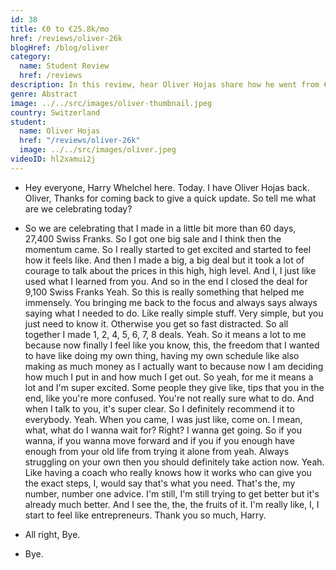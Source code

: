 ```yaml
---
id: 38
title: €0 to €25.8k/mo
href: /reviews/oliver-26k
blogHref: /blog/oliver
category:
  name: Student Review
  href: /reviews
description: In this review, hear Oliver Hojas share how he went from €0 to €25,800 in less than 60 days and then went on to quit his 9 to 5 job and become a full-time original abstract artist.
genre: Abstract
image: ../../src/images/oliver-thumbnail.jpeg
country: Switzerland
student:
  name: Oliver Hojas
  href: "/reviews/oliver-26k"
  image: ../../src/images/oliver.jpeg
videoID: hl2xamui2j
---
```


- Hey everyone, Harry Whelchel here. Today. I have Oliver Hojas back. Oliver, Thanks for coming back to give a quick update. So tell me what are we celebrating today?

- So we are celebrating that I made in a little bit more than 60 days, 27,400 Swiss Franks. So I got one big sale and I think then the momentum came. So I really started to get excited and started to feel how it feels like. And then I made a big, a big deal but it took a lot of courage to talk about the prices in this high, high level. And I, I just like used what I learned from you. And so in the end I closed the deal for 9,100 Swiss Franks Yeah. So this is really something that helped me immensely. You bringing me back to the focus and always says always saying what I needed to do. Like really simple stuff. Very simple, but you just need to know it. Otherwise you get so fast distracted. So all together I made 1, 2, 4, 5, 6, 7, 8 deals. Yeah. So it means a lot to me because now finally I feel like you know, this, the freedom that I wanted to have like doing my own thing, having my own schedule like also making as much money as I actually want to because now I am deciding how much I put in and how much I get out. So yeah, for me it means a lot and I'm super excited. Some people they give like, tips that you in the end, like you're more confused. You're not really sure what to do. And when I talk to you, it's super clear. So I definitely recommend it to everybody. Yeah. When you came, I was just like, come on. I mean, what, what do I wanna wait for? Right? I wanna get going. So if you wanna, if you wanna move forward and if you if you enough have enough from your old life from trying it alone from yeah. Always struggling on your own then you should definitely take action now. Yeah. Like having a coach who really knows how it works who can give you the exact steps, I, would say that's what you need. That's the, my number, number one advice. I'm still, I'm still trying to get better but it's already much better. And I see the, the, the fruits of it. I'm really like, I, I start to feel like entrepreneurs. Thank you so much, Harry.

- All right, Bye.

- Bye.
